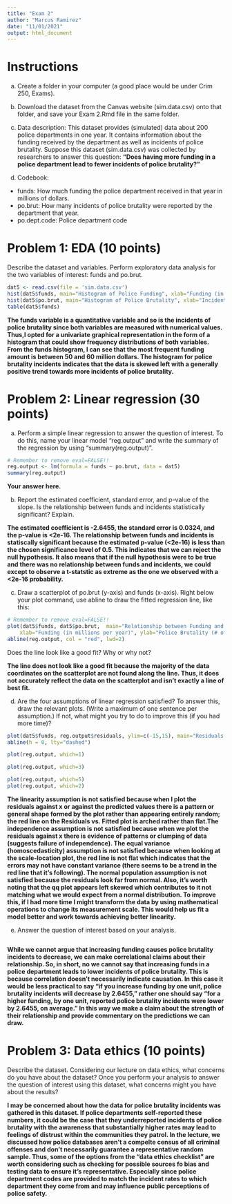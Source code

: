 ```yaml
---
title: "Exam 2"
author: "Marcus Ramirez"
date: "11/01/2021"
output: html_document
---
```



# Instructions

a. Create a folder in your computer (a good place would be under Crim 250, Exams). 

b. Download the dataset from the Canvas website (sim.data.csv) onto that folder, and save your Exam 2.Rmd file in the same folder.

c. Data description: This dataset provides (simulated) data about 200 police departments in one year. It contains information about the funding received by the department as well as incidents of police brutality. Suppose this dataset (sim.data.csv) was collected by researchers to answer this question: **"Does having more funding in a police department lead to fewer incidents of police brutality?"**
d. Codebook:
- funds: How much funding the police department received in that year in millions of dollars.
- po.brut: How many incidents of police brutality were reported by the department that year.
- po.dept.code: Police department code

# Problem 1: EDA (10 points) 

Describe the dataset and variables. Perform exploratory data analysis for the two variables of interest: funds and po.brut.

```r
dat5 <- read.csv(file = 'sim.data.csv')
hist(dat5$funds, main="Histogram of Police Funding", xlab="Funding (in millions of dollars)", ylab="Frequency")
hist(dat5$po.brut, main="Histogram of Police Brutality", xlab="Incidents of Police Brutality", ylab="Frequency")
table(dat5$funds)

```

__The funds variable is a quantitative variable and so is the incidents of police brutality since both variables are measured with numerical values. Thus,I opted for a univariate graphical representation in the form of a histogram that could show frequency distributions of both variables. From the funds histogram, I can see that the most frequent funding amount is between 50 and 60 million dollars. The histogram for police brutality incidents indicates that the data is skewed left with a generally positive trend towards more incidents of police brutality.__


# Problem 2: Linear regression (30 points)

a. Perform a simple linear regression to answer the question of interest. To do this, name your linear model "reg.output" and write the summary of the regression by using "summary(reg.output)". 

```r
# Remember to remove eval=FALSE!!
reg.output <- lm(formula = funds ~ po.brut, data = dat5)
summary(reg.output)
```

__Your answer here.__

b. Report the estimated coefficient, standard error, and p-value of the slope. Is the relationship between funds and incidents statistically significant? Explain.

__The estimated coefficient is -2.6455, the standard error is 0.0324, and the p-value is <2e-16. The relationship between funds and incidents is statiscally significant because the estimated p-value (<2e-16) is less than the chosen significance level of 0.5. This indicates that we can reject the null hypothesis. It also means that if the null hypothesis were to be true and there was no relationship between funds and incidents, we could except to observe a t-statstic as extreme as the one we observed with a <2e-16 probability. __

c. Draw a scatterplot of po.brut (y-axis) and funds (x-axis). Right below your plot command, use abline to draw the fitted regression line, like this:
```r
# Remember to remove eval=FALSE!!
plot(dat5$funds, dat5$po.brut,  main="Relationship between Funding and Police Brutality Incidents",
    xlab="Funding (in millions per year)", ylab="Police Brutality (# of incidents)")
abline(reg.output, col = "red", lwd=2)
```
Does the line look like a good fit? Why or why not?

__The line does not look like a good fit because the majority of the data coordinates on the scatterplot are not found along the line. Thus, it does not accurately reflect the data on the scatterplot and isn't exactly a line of best fit.__

d. Are the four assumptions of linear regression satisfied? To answer this, draw the relevant plots. (Write a maximum of one sentence per assumption.) If not, what might you try to do to improve this (if you had more time)?
```r
plot(dat5$funds, reg.output$residuals, ylim=c(-15,15), main="Residuals vs. x", xlab="x, Funds", ylab="Residuals")
abline(h = 0, lty="dashed")

plot(reg.output, which=1)

plot(reg.output, which=3)

plot(reg.output, which=5)
plot(reg.output, which=2)
```

__The linearity assumption is not satisfied because when I plot the residuals against x or against the predicted values there is a pattern or general shape formed by the plot rather than appearing entirely random; the red line on the Residuals vs. Fitted plot is arched rather than flat.The independence assumption is not satisfied because when we plot the residuals against x there is  evidence of patterns or clumping of data (suggests failure of independence). The equal variance (homoscedasticity) assumption is not satisfied because when looking at the scale-location plot, the red line is not flat  which indicates that the errors may not have constant variance (there seems to be a trend in the red line that it's following). The normal population assumption is not satisfied because the residuals look far from normal. Also, it's worth noting that the qq plot appears left skewed which contributes to it not matching what we would expect from a normal distribution. To improve this, if I had more time I might transform the data by using mathematical operations to change its measurement scale. This would help us fit a model better and work towards achieving better linearity. __

e. Answer the question of interest based on your analysis.
```r

```

__While we cannot argue that increasing funding causes police brutality incidents to decrease, we can make correlational claims about their relationship. So, in short, no we cannot say that increasing funds in a police department leads to lower incidents of police brutality. This is because correlation doesn't necessarily indicate causation. In this case it would be less practical to say "if you increase funding by one unit, police brutality incidents will decrease by 2.6455," rather one should say "for a higher funding, by one unit, reported police brutality incidents were lower by 2.6455, on average." In this way we make a claim about the strength of their relationship and provide commentary on the predictions we can draw. __


# Problem 3: Data ethics (10 points)

Describe the dataset. Considering our lecture on data ethics, what concerns do you have about the dataset? Once you perform your analysis to answer the question of interest using this dataset, what concerns might you have about the results?

__I may be concerned about how the data for police brutality incidents was gathered in this dataset. If police departments self-reported these numbers, it could be the case that they underreported incidents of police brutality with the awareness that substantially higher rates may lead to feelings of distrust within the communities they patrol. In the lecture, we discussed how police databases aren't a compelte census of all criminal offenses and don't necessarily guarantee a representative random sample. Thus, some of the options from the "data ethics checklist" are worth considering such as checking for possible sources fo bias and testing data to ensure it's representative. Especially since police department codes are provided to match the incident rates to which department they come from and may influence public perceptions of police safety. __
